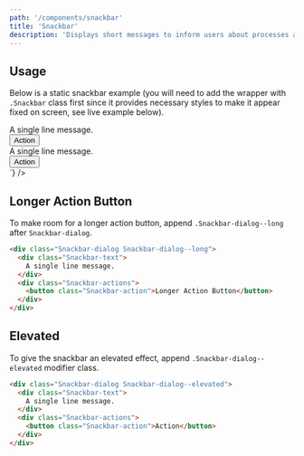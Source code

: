 ```yaml
---
path: '/components/snackbar'
title: 'Snackbar'
description: 'Displays short messages to inform users about processes and feedbacks from an action.'
---
```



## Usage

Below is a static snackbar example (you will need to add the wrapper with `.Snackbar` class first
since it provides necessary styles to make it appear fixed on screen, see live example below).

<div class="CodePreview">
  <CodePreviewDisplay size="compact">
    <div class="Snackbar-dialog">
      <div class="Snackbar-text">A single line message.</div>
      <div class="Snackbar-actions">
        <button class="Snackbar-action">Action</button>
      </div>
    </div>
  </CodePreviewDisplay>
  <CodePreviewBlock
    language={'html'}
    codeString={`
<div class="Snackbar">
  <div class="Snackbar-dialog">
    <div class="Snackbar-text">
      A single line message.
    </div>
    <div class="Snackbar-actions">
      <button class="Snackbar-action">Action</button>
    </div>
  </div>
</div>
`}
  />
</div>

## Longer Action Button

To make room for a longer action button, append `.Snackbar-dialog--long` after `Snackbar-dialog`.

```html preview=true size=compact
<div class="Snackbar-dialog Snackbar-dialog--long">
  <div class="Snackbar-text">
    A single line message.
  </div>
  <div class="Snackbar-actions">
    <button class="Snackbar-action">Longer Action Button</button>
  </div>
</div>
```

## Elevated

To give the snackbar an elevated effect, append `.Snackbar-dialog--elevated` modifier class.

```html preview=true size=compact
<div class="Snackbar-dialog Snackbar-dialog--elevated">
  <div class="Snackbar-text">
    A single line message.
  </div>
  <div class="Snackbar-actions">
    <button class="Snackbar-action">Action</button>
  </div>
</div>
```
